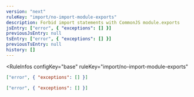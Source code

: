 ```yaml
---
version: "next"
ruleKey: "import/no-import-module-exports"
description: Forbid import statements with CommonJS module.exports
jsEntry: ["error", { "exceptions": [] }]
previousJsEntry: null
tsEntry: ["error", { "exceptions": [] }]
previousTsEntry: null
history: []
---
```


<RuleInfos 
  configKey="base" 
  ruleKey="import/no-import-module-exports" 
>

```json
["error", { "exceptions": [] }]
```

```json
["error", { "exceptions": [] }]
```

</RuleInfos>
